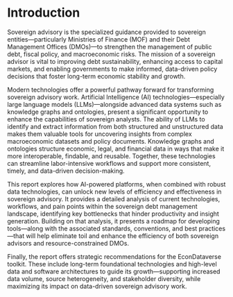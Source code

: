 # Introduction

Sovereign advisory is the specialized guidance provided to sovereign entities—particularly Ministries of Finance (MOF) and their Debt Management Offices (DMOs)—to strengthen the management of public debt, fiscal policy, and macroeconomic risks. The mission of a sovereign advisor is vital to improving debt sustainability, enhancing access to capital markets, and enabling governments to make informed, data-driven policy decisions that foster long-term economic stability and growth.

Modern technologies offer a powerful pathway forward for transforming sovereign advisory work. Artificial Intelligence (AI) technologies—especially large language models (LLMs)—alongside advanced data systems such as knowledge graphs and ontologies, present a significant opportunity to enhance the capabilities of sovereign analysts. The ability of LLMs to identify and extract information from both structured and unstructured data makes them valuable tools for uncovering insights from complex macroeconomic datasets and policy documents. Knowledge graphs and ontologies structure economic, legal, and financial data in ways that make it more interoperable, findable, and reusable. Together, these technologies can streamline labor-intensive workflows and support more consistent, timely, and data-driven decision-making.

This report explores how AI-powered platforms, when combined with robust data technologies, can unlock new levels of efficiency and effectiveness in sovereign advisory. It provides a detailed analysis of current technologies, workflows, and pain points within the sovereign debt management landscape, identifying key bottlenecks that hinder productivity and insight generation. Building on that analysis, it presents a roadmap for developing tools—along with the associated standards, conventions, and best practices—that will help eliminate toil and enhance the efficiency of both sovereign advisors and resource-constrained DMOs.

Finally, the report offers strategic recommendations for the EconDataverse toolkit. These include long-term foundational technologies and high-level data and software architectures to guide its growth—supporting increased data volume, source heterogeneity, and stakeholder diversity, while maximizing its impact on data-driven sovereign advisory work.
